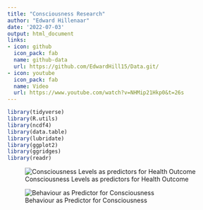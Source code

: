 ```yaml
---
title: "Consciousness Research"
author: "Edward Hillenaar"
date: '2022-07-03'
output: html_document
links:
- icon: github
  icon_pack: fab
  name: github-data
  url: https://github.com/EdwardHill15/Data.git/
- icon: youtube
  icon_pack: fab
  name: Video
  url: https://www.youtube.com/watch?v=NHMip21Hkp0&t=26s
---
```

```r
library(tidyverse)
library(R.utils)
library(ncdf4)
library(data.table)
library(lubridate)
library(ggplot2)
library(ggridges)
library(readr)
```


![Consciousness Levels as predictors for Health Outcome ](https://raw.githubusercontent.com/EdwardHill15/Data/main/graphs/consciousness_as_predictor.png)

![Behaviour as Predictor for Consciousness](https://raw.githubusercontent.com/EdwardHill15/Data/main/graphs/behaviour_as_predictor.png)



